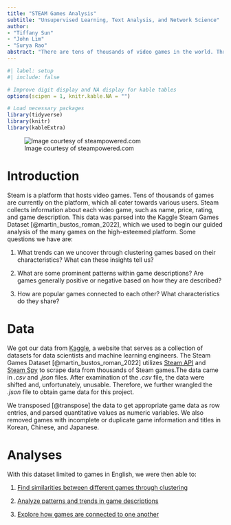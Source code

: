 ```yaml
---
title: "STEAM Games Analysis"
subtitle: "Unsupervised Learning, Text Analysis, and Network Science"
author: 
- "Tiffany Sun"
- "John Lim"
- "Surya Rao"
abstract: "There are tens of thousands of video games in the world. Through techniques for unsupervised learning, text analysis, and network science, we hope to uncover similarities, patterns, and connections between video games uploaded to the gaming platform Steam."
---
```


```r
#| label: setup
#| include: false

# Improve digit display and NA display for kable tables
options(scipen = 1, knitr.kable.NA = "")

# Load necessary packages
library(tidyverse)
library(knitr)
library(kableExtra)
```

![Image courtesy of steampowered.com](images/steam_image.jpg "Steam Logo")

# Introduction

Steam is a platform that hosts video games. Tens of thousands of games are currently on the platform, which all cater towards various users. Steam collects information about each video game, such as name, price, rating, and game description. This data was parsed into the Kaggle Steam Games Dataset [@martin_bustos_roman_2022], which we used to begin our guided analysis of the many games on the high-esteemed platform. Some questions we have are:

1. What trends can we uncover through clustering games based on their characteristics? What can these insights tell us?

2. What are some prominent patterns within game descriptions? Are games generally positive or negative based on how they are described?

3. How are popular games connected to each other? What characteristics do they share?

# Data

We got our data from [Kaggle](https://www.kaggle.com/discussions/general/328265), a website that serves as a collection of datasets for data scientists and machine learning engineers. The Steam Games Dataset [@martin_bustos_roman_2022] utilizes [Steam API](https://steamcommunity.com/dev) and [Steam Spy](https://steamspy.com/about) to scrape data from thousands of Steam games.The data came in *.csv* and *.json* files. After examination of the *.csv* file, the data were shifted and, unfortunately, unusable. Therefore, we further wrangled the *.json* file to obtain game data for this project.

We transposed [@transpose] the data to get appropriate game data as row entries, and parsed quantitative values as numeric variables. We also removed games with incomplete or duplicate game information and titles in Korean, Chinese, and Japanese.

# Analyses

With this dataset limited to games in English, we were then able to:

1. [Find similarities between different games through clustering](cluster-page.qmd)

2. [Analyze patterns and trends in game descriptions](word-page.qmd)

3. [Explore how games are connected to one another](network-page.qmd)

